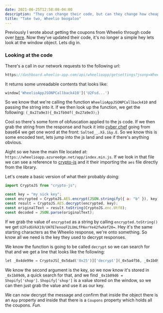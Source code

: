 ```yaml
---
date: 2021-06-25T12:58:08-04:00
description: "They can change their code, but can they change how cheap I am?"
title: "Take two, Wheelio boogaloo"
---
```


Previously I wrote about getting the coupons from Wheelio through code over [here](/wheelio). Now they've updated their code, it's no longer a simple hey lets look at the window object. Lets dig in.

### Looking at the code

There's a call in our network requests to the following url:

```php
https://dashboard.wheelio-app.com/api/wheelioapp/getsettings?jsonp=WheelioAppJSONPCallback410&shopId=shopename.myshopify.com&domain=x&currentUrl=hx%2F&uid=410
```

It returns some unreadable contents that looks like:

```php
window['WheelioAppJSONPCallback410']('U2Fsd...')
```

So we know that we're calling the function `WheelioAppJSONPCallback410` and passing the string into it. If we then look up the function, we get the following: `(_0x27a9e3){_0x1fb94f(_0x27a9e3);}`

Cool so there's some form of obfuscation applied to the js code. If we then grab the string from the response and huck it into [cyber chef](https://gchq.github.io/CyberChef/) going from base64 we get one word at the front: `Salted__.Xã.í&y.E`. So we know this is some encoded text, lets jump into the js land and see if there's anything obvious.

Aight so we have the main file located at: `https://wheelioapp.azureedge.net/app/index.min.js`. If we look in that file we can see a reference to [crypto-js](https://github.com/brix/crypto-js/) and it their importing the `aes` file directly from the library.

Let's create a basic version of what their probably doing:

```javascript
import CryptoJS from "crypto-js";

const key = "my sick key";
const encrypted = CryptoJS.AES.encrypt(JSON.stringify({ a: "b" }), key);
const result = CryptoJS.AES.decrypt(encrypted, key);
const originalText = result.toString(CryptoJS.enc.Utf8);
const decoded = JSON.parse(originalText);
```

If we grab the value of `encrypted` as a string by calling `encrypted.toString()` we get `U2FsdGVkX19/UH7E7enooF2LUmLfPAxrYe42fwXef20=`. Hey it's the same starting characters as the Wheelio response, we're onto something. So know all we need is the key they used to decrypt responses.

We know the function is going to be called `decrypt` so we can search for that and we get a line that looks like the following:

```php
let _0x4de99e = CryptoJS[_0x5dad('0x25')]['decrypt'](_0x5a4f56, _0x1b09d6)[_0x5dad('0x7f')](CryptoJS[_0x5dad('0x4')][_0x5dad('0x36')]);
```

We know the second argument is the key, so we now know it's stored in `_0x1b09d6`, a quick search for that, and we find `_0x1b09d6 = Shopify['shop']`. `Shopify['shop']` is a value stored on the window, so we can then just grab the value and use it as our key.

We can now decrypt the message and confirm that inside the object there is an `App` property and inside that there is a `Coupons` property which holds all the coupons. _Fun._
